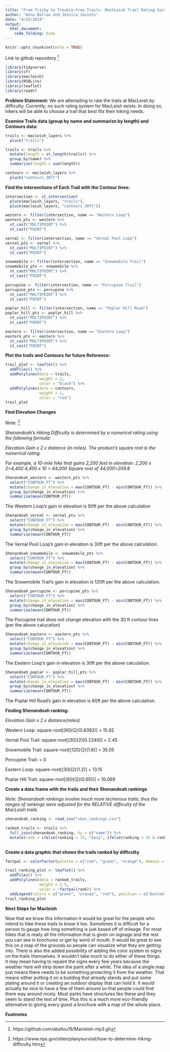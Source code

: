 ```yaml
---
title: "From Tricky to Trouble-Free Trails: MachLeish Trail Rating System "
author: "Anna Ballou and Jessica Jacinto"
date: "4/15/2019"
output: 
  html_document:
    code_folding: hide
---
```


```r
knitr::opts_chunk$set(echo = TRUE)
```
 
Link to github repository [^1] 
 
```r
library(tidyverse)
library(sf)
library(macleish)
library(RSQLite)
library(leaflet)
library(readr)
```

**Problem Statement:**
We are attempting to rate the trails at MacLeish by difficulty. Currently, no such rating system for MacLeish exists. In doing so, hikers will be able to choose a trail that best fits their hiking needs. 

**Examine Trails data (group by name and summarize by length) and Contours data: **
```r
trails <- macleish_layers %>%
  pluck("trails") 

trails <- trails %>%
  mutate(length = st_length(trails)) %>%
  group_by(name) %>%
  summarize(length = sum(length))

contours <- macleish_layers %>%
  pluck("contours_30ft") 
```

**Find the intersections of Each Trail with the Contour lines: **
```r
intersection <- st_intersection(
  pluck(macleish_layers, "trails"), 
  pluck(macleish_layers, "contours_30ft"))

western <- filter(intersection, name == "Western Loop")
western_pts <- western %>% 
  st_cast("MULTIPOINT") %>% 
  st_cast("POINT")

vernal <- filter(intersection, name == "Vernal Pool Loop")
vernal_pts <- vernal %>%
  st_cast("MULTIPOINT") %>% 
  st_cast("POINT")

snowmobile <- filter(intersection, name == "Snowmobile Trail")
snowmobile_pts <- snowmobile %>%
  st_cast("MULTIPOINT") %>% 
  st_cast("POINT")

porcupine <- filter(intersection, name == "Porcupine Trail")
porcupine_pts <- porcupine %>%
  st_cast("MULTIPOINT") %>% 
  st_cast("POINT")

poplar_hill <- filter(intersection, name == "Poplar Hill Road")
poplar_hill_pts <- poplar_hill %>%
  st_cast("MULTIPOINT") %>% 
  st_cast("POINT")

eastern <- filter(intersection, name == "Eastern Loop")
eastern_pts <- eastern %>%
  st_cast("MULTIPOINT") %>% 
  st_cast("POINT")
```

**Plot the trails and Contours for future Reference:**
```r
trail_plot <- leaflet() %>%
  addTiles() %>%
  addPolylines(data = trails, 
               weight = 2, 
               color = "black") %>%
  addPolylines(data = contours,
               weight = 1,
               color = "red") 
trail_plot
```

**Find Elevation Changes**

Note: [^2] 

*Shenandoah's Hiking Difficulty is determined by a numerical rating using the following formula: *

*Elevation Gain x 2 x distance (in miles). The product's square root is the numerical rating.* 

*For example, a 10-mile hike that gains 2,200 feet in elevation:*
*2,200 x 2=4,400 *
*4,400 x 10 = 44,000*
*Square root of 44,000=209.8*


```r
Shenandoah_western <- western_pts %>%
  select("CONTOUR_FT") %>%
  mutate(change_in_elevation = max(CONTOUR_FT) - min(CONTOUR_FT)) %>%
  group_by(change_in_elevation) %>%
  summarize(mean(CONTOUR_FT))
```
The Western Loop's gain in elevation is 90ft per the above calculation

```r
Shenandoah_vernal <- vernal_pts %>%
  select("CONTOUR_FT") %>%
  mutate(change_in_elevation = max(CONTOUR_FT) - min(CONTOUR_FT)) %>%
  group_by(change_in_elevation) %>%
  summarize(mean(CONTOUR_FT))
```
The Vernal Pool Loop's gain in elevation is 30ft per the above calculation. 

```r
Shenandoah_snowmobile <- snowmobile_pts %>%
  select("CONTOUR_FT") %>%
  mutate(change_in_elevation = max(CONTOUR_FT) - min(CONTOUR_FT)) %>%
  group_by(change_in_elevation) %>%
  summarize(mean(CONTOUR_FT))
```
The Snowmobile Trail's gain in elevation is 120ft per the above calculation. 

```r
Shenandoah_porcupine <- porcupine_pts %>%
  select("CONTOUR_FT") %>%
  mutate(change_in_elevation = max(CONTOUR_FT) - min(CONTOUR_FT)) %>%
  group_by(change_in_elevation) %>%
  summarize(mean(CONTOUR_FT))
```
The Porcupine trail does not change elevation with the 30 ft contour lines (per the above calucation)

```r
Shenandoah_eastern <- eastern_pts %>%
  select("CONTOUR_FT") %>%
  mutate(change_in_elevation = max(CONTOUR_FT) - min(CONTOUR_FT)) %>%
  group_by(change_in_elevation) %>%
  summarize(mean(CONTOUR_FT))
```

The Eastern Loop's gain in elevation is 30ft per the above calculation. 
```r
Shenandoah_poplar <- poplar_hill_pts %>%
  select("CONTOUR_FT") %>%
  mutate(change_in_elevation = max(CONTOUR_FT) - min(CONTOUR_FT)) %>%
  group_by(change_in_elevation) %>%
  summarize(mean(CONTOUR_FT)) 
```

The Poplar Hill Road's gain in elevation is 60ft per the above calculation. 


**Finding Shenandoah ranking: **

*Elevation Gain x 2 x distance(miles)*

Western Loop: square-root[(90)(2)(0.8392)] = 15.92

Vernal Pool Trail:
square-root[(30)(2)(0.2240)] = 2.45

Snowmobile Trail: 
square-root[(120)(2)(1.6)]
= 35.05

Porcupine Trail:
= 0 

Eastern Loop:
square-root[(30)(2)(1.2)] 
= 13.15

Poplar Hill Trail:
square-root[(60)(2)(0.65))]
= 10.069

**Create a data.frame with the trails and their Shenandoah rankings**

*Note: Shenandoah rankings involve much more techerous trails, thus the ranges of rankings were adjusted for the RELATIVE difficulty of the MacLeish trails*

```r
shenandoah_ranking <- read_csv("shen_rankings.csv")
```

```r
ranked_trails <- trails %>%
  full_join(shenandoah_ranking, by = c("name")) %>%
  mutate(rank = ifelse(ranking < 15, "Easy", ifelse(ranking < 25 & ranking > 15, "Moderate", ifelse(ranking > 25 , "Difficult", "Not Ranked"))))
  
```                    

**Create a data graphic that shows the trails ranked by difficulty**
```r
factpal <- colorFactor(palette = c("red", "green", "orange"), domain = ranked_trails$rank)
```

```r
trail_ranking_plot <- leaflet() %>%
  addTiles() %>%
  addPolylines(data = ranked_trails, 
               weight = 2.5, 
               color = ~factpal(rank)) %>%
  addLegend(colors = c("green", "orange", "red"), position = c("bottomleft"), labels = c("Easy", "Moderate","Difficult"))
trail_ranking_plot
```


**Next Steps for Macleish**

Now that we know this information it would be great for the people who intend to hike these trails to know it too. Sometimes it is difficult for a person to gauge how long something is just based off of mileage. For most hikes that is really all the information that is given on signage and the rest you can see in brochures or get by word of mouth. It would be great to see this on a map of the grounds so people can visualize what they are getting into. There is also the added possibility of adding the color system to signs on the trails themselves. It wouldn't take much to do either of these things. It may mean having to repaint the signs every few years because the weather here will strip down the paint after a while. The idea of a single map just means there needs to be something protecting it from the weather. That means either putting it on a building that already stands and put some plating around it or creating an outdoor display that can hold it. It would actually be nice to have a few of them around so that people could find there way around nicely. Most parks have structures like these and they seem to stand the test of time. Plus this is a much more eco-friendly alternative to giving every guest a brochure with a map of the whole place.



**Footnotes**

[^1]: https://github.com/aballou16/Macleish-mp3.git
[^2]: https://www.nps.gov/shen/planyourvisit/how-to-determine-hiking-difficulty.htm

